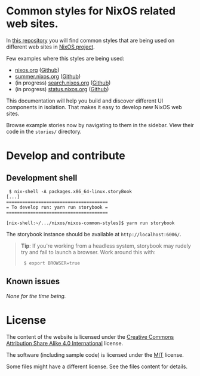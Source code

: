 
<Meta title="Introduction" />


# Common styles for NixOS related web sites.

In [this repository][this-repo] you will find common styles that are being used
on different web sites in [NixOS project][nixos-org].

Few examples where this styles are being used:

- [nixos.org](https://nixos.org) ([Github](https://github.com/NixOS/nixos-homepage))
- [summer.nixos.org](https://summer.nixos.org) ([Github](https://github.com/NixOS/nixos-summer))
- (in progress) [search.nixos.org](https://search.nixos.org) ([Github](https://github.com/NixOS/nixos-search))
- (in progress) [status.nixos.org](https://status.nixos.org) ([Github](https://github.com/NixOS/nixos-status))


This documentation will help you build and discover different UI components in
isolation. That makes it easy to develop new NixOS web sites.

Browse example stories now by navigating to them in the sidebar. View their
code in the `stories/` directory.

# Develop and contribute

## Development shell

```
 $ nix-shell -A packages.x86_64-linux.storyBook
[...]
======================================
= To develop run: yarn run storybook =
======================================

[nix-shell:~/.../nixos/nixos-common-styles]$ yarn run storybook
```

The storybook instance should be available at `http://localhost:6006/`.

> **Tip**: If you're working from a headless system, storybook may
> rudely try and fail to launch a browser. Work around this with:
>
> ```
>  $ export BROWSER=true
> ```

## Known issues

*None for the time being.*

# License

The content of the website is licensed under the [Creative Commons Attribution
Share Alike 4.0 International][license-ccbysa4] license.

The software (including sample code) is licensed under the [MIT][license-mit]
license.

Some files might have a different license. See the files content for details.

[this-repo]: https://github.com/NixOS/nixos-site-styles
[nixos-org]: https://nixos.org
[license-mit]: https://github.com/NixOS/nixos-site-styles/blob/master/LICENSES/MIT.txt
[license-ccbysa4]: https://github.com/NixOS/nixos-site-styles/blob/master/LICENSES/CC-BY-SA-4.0.txt


